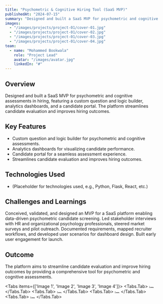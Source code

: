 ```yaml
---
title: "Psychometric & Cognitive Hiring Tool (SaaS MVP)"
publishedAt: "2024-07-15"
summary: "Designed and built a SaaS MVP for psychometric and cognitive assessments in hiring, featuring a custom question and logic builder, analytics dashboards, and a candidate portal. The platform streamlines candidate evaluation and improves hiring outcomes."
images:
  - "/images/projects/project-01/cover-01.jpg"
  - "/images/projects/project-01/cover-02.jpg"
  - "/images/projects/project-01/cover-03.jpg"
  - "/images/projects/project-01/cover-04.jpg"
team:
  - name: "Mohammed Bookwala"
    role: "Project Lead"
    avatar: "/images/avatar.jpg"
    linkedIn: "#"
---
```


## Overview

Designed and built a SaaS MVP for psychometric and cognitive assessments in hiring, featuring a custom question and logic builder, analytics dashboards, and a candidate portal. The platform streamlines candidate evaluation and improves hiring outcomes.

## Key Features

*   Custom question and logic builder for psychometric and cognitive assessments.
*   Analytics dashboards for visualizing candidate performance.
*   Candidate portal for a seamless assessment experience.
*   Streamlines candidate evaluation and improves hiring outcomes.

## Technologies Used

*   (Placeholder for technologies used, e.g., Python, Flask, React, etc.)

## Challenges and Learnings

Conceived, validated, and designed an MVP for a SaaS platform enabling data-driven psychometric candidate screening. Led stakeholder interviews with HR and organizational psychology professionals, steered market surveys and pilot outreach. Documented requirements, mapped recruiter workflows, and developed user scenarios for dashboard design. Built early user engagement for launch.

## Outcome

The platform aims to streamline candidate evaluation and improve hiring outcomes by providing a comprehensive tool for psychometric and cognitive assessments.

<Tabs items={['Image 1', 'Image 2', 'Image 3', 'Image 4']}>
  <Tabs.Tab>
    <Image
      src="/images/projects/project-01/cover-01.jpg"
      width="16"
      height="9"
      alt="image"
    />
  </Tabs.Tab>
  <Tabs.Tab>
    <Image
      src="/images/projects/project-01/cover-02.jpg"
      width="16"
      height="9"
      alt="image"
    />
  </Tabs.Tab>
  <Tabs.Tab>
    <Image
      src="/images/projects/project-01/cover-03.jpg"
      width="16"
      height="9"
      alt="image"
    />
  </Tabs.Tab>
  <Tabs.Tab>
    <Image
      src="/images/projects/project-01/cover-04.jpg"
      width="16"
      height="9"
      alt="image"
    />
  </Tabs.Tab>
</Tabs>

